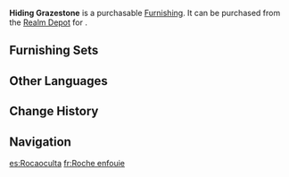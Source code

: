 {{Furnishing Infobox
|id             = 372201
|image          = Item Hiding Grazestone.png
|category       = Landform
|subcategory    = Rock
|rarity         = 3
|adeptal_energy = 20
|load           = 35
|reduced_load   = 24
|description    = This might look like a tiny pile of stones, but it may just be the protruding tip of one colossal rock, most of which is underground. Having lain in the grass for so long, [[Liyue]] locals have taken to calling it the "Hiding Grazestone."<br />This stone is difficult to dig out of the ground, and in attempting to do so, one is likely to happen across an ancient Boom Blossom in the process. For these reasons, workers would rather build their road around it to avoid having to deal with it.
|source1        = [[Realm Depot]]
|source2        = [[Adeptal Mirror]]
}}
'''Hiding Grazestone''' is a purchasable [[Furnishing]]. It can be purchased from the [[Realm Depot]] for {{Item|Realm Currency|30|x=80}}.

==Furnishing Sets==
{{Craft Usage}}

==Other Languages==
{{Other Languages
|en      = Hiding Grazestone
|zhs     = 伏青石
|zhs_rm  = Fú Qīng Shí
|zht     = 伏青石
|zht_rm  = Fú Qīng Shí
|zh_tl   = 
|ja      = 伏青石
|ja_rm   = Fukuseiseki{{Assumed}}
|ko      = 복청석
|ko_rm   = 
|ko_tl   = 
|es      = Rocaoculta
|es_tl   = Hiddenrock
|fr      = Roche enfouie
|fr_tl   = Buried Rock
|ru      = Скрытый камень
|ru_tl   = 
|th      = หินใต้เงาไม้
|th_rm   = 
|th_tl   = 
|vi      = Phục Thanh Thạch
|vi_tl   = 
|de      = Versteckter Grasstein
|de_tl   = Hidden Grass Stone
|id      = Batu Biru Tersembunyi
|id_tl   = Hiding Blue Stone
|pt      = Rocha Oculta
|pt_tl   = Hidden Rock
}}

==Change History==
{{Change History|1.5}}

==Navigation==
{{Furnishing Navbox/Exterior|Landform}}

[[es:Rocaoculta]]
[[fr:Roche enfouie]]
